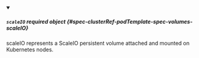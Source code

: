


<details className="config-field" data-expandable="true" open>
<summary>

##### `scaleIO` <span className="config-field-required" data-required="false">required</span> <span className="config-field-type">object</span> <span className="config-field-default"></span> <span className="config-field-enum"></span> {#spec-clusterRef-podTemplate-spec-volumes-scaleIO}

scaleIO represents a ScaleIO persistent volume attached and mounted on Kubernetes nodes.

</summary>

<PartialScaleIOreference />


</details>

